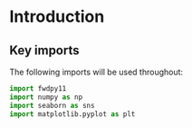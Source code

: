 # Introduction

## Key imports

The following imports will be used throughout:

```python
import fwdpy11
import numpy as np
import seaborn as sns
import matplotlib.pyplot as plt
```
